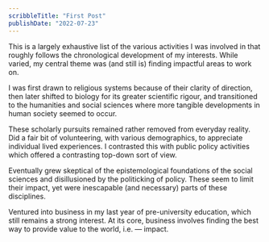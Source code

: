 ```yaml
---
scribbleTitle: "First Post"
publishDate: "2022-07-23"
---
```


This is a largely exhaustive list of the various activities I was involved in that roughly follows the chronological development of my interests. While varied, my central theme was (and still is) finding impactful areas to work on. 

I was first drawn to religious systems because of their clarity of direction, then later shifted to biology for its greater scientific rigour, and transitioned to the humanities and social sciences where more tangible developments in human society seemed to occur.  

These scholarly pursuits remained rather removed from everyday reality. Did a fair bit of volunteering, with various demographics, to appreciate individual lived experiences. I contrasted this with public policy activities which offered a contrasting top-down sort of view.

Eventually grew skeptical of the epistemological foundations of the social sciences and disillusioned by the politicking of policy. These seem to limit their impact, yet were inescapable (and necessary) parts of these disciplines.

Ventured into business in my last year of pre-university education, which still remains a strong interest. At its core, business involves finding the best way to provide value to the world, i.e. — impact.